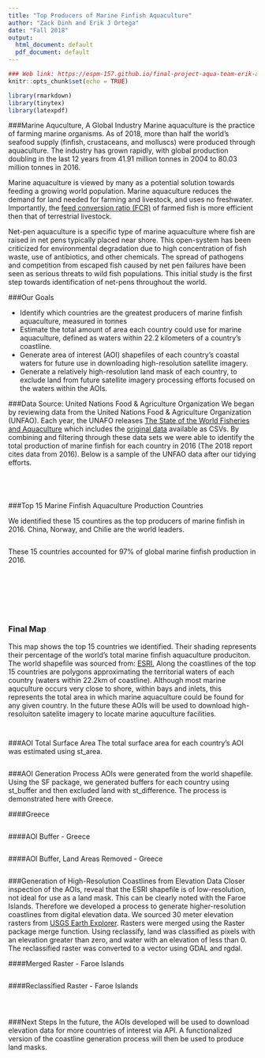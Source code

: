 ```yaml
---
title: "Top Producers of Marine Finfish Aquaculture"
author: "Zack Dinh and Erik J Ortega"
date: "Fall 2018"
output:
  html_document: default
  pdf_document: default
---
```


```r
### Web link: https://espm-157.github.io/final-project-aqua-team-erik-and-zack/
knitr::opts_chunk$set(echo = TRUE)
```

```r
library(rmarkdown)
library(tinytex)
library(latexpdf)
```



###Marine Aquculture, A Global Industry
Marine aquaculture is the practice of farming marine organisms. As of 2018, more than half the world's seafood supply (finfish, crustaceans, and molluscs) were produced through aquaculture. The industry has grown rapidly, with global production doubling in the last 12 years from 41.91 million tonnes in 2004 to 80.03 million tonnes in 2016. 

Marine aquaculture is viewed by many as a potential solution towards feeding a growing world population. Marine aquaculture reduces the demand for land needed for farming and livestock, and uses no freshwater. Importantly, the [feed conversion ratio (FCR)](http://documents.worldbank.org/curated/en/556181468331788600/pdf/788230BRI0AES00without0the0abstract.pdf) of farmed fish is more efficient then that of terrestrial livestock. 

Net-pen aquaculture is a specific type of marine aquaculture where fish are raised in net pens typically placed near shore. This open-system has been criticized for environmental degradation due to high concentration of fish waste, use of antibiotics, and other chemicals. The spread of pathogens and competition from escaped fish caused by net pen failures have been seen as serious threats to wild fish populations. This initial study is the first step towards identification of net-pens throughout the world.

###Our Goals

- Identify which countries are the greatest producers of marine finfish aquaculture, measured in tonnes
- Estimate the total amount of area each country could use for marine aquaculture, defined as waters within 22.2 kilometers of a country’s coastline.
- Generate area of interest (AOI) shapefiles of each country’s coastal waters for future use in downloading high-resolution satellite imagery.
- Generate a relatively high-resolution land mask of each country, to exclude land from future satellite imagery processing efforts focused on the waters within the AOIs.


###Data Source: United Nations Food & Agriculture Organization 
We began by reviewing data from the United Nations Food & Agriculture Organization (UNFAO). Each year, the UNAFO releases [The State of the World Fisheries and Aquaculture](http://www.fao.org/state-of-fisheries-aquaculture/en/) which includes the [original data](http://www.fao.org/fishery/statistics/global-aquaculture-production/en) available as CSVs. By combining and filtering through these data sets we were able to identify the total production of marine finfish for each country in 2016 (The 2018 report cites data from 2016). Below is a sample of the UNFAO data after our tidying efforts.

```r

```

```r

```

```r

```

```r

```

###Top 15 Marine Finfish Aquaculture Production Countries

We identified these 15 countires as the top producers of marine finfish in 2016. China, Norway, and Chilie are the world leaders.

```r

```

These 15 countries accounted for 97% of global marine finfish production in 2016.

```r

```

```r

```

```r

```

```r

```

```r

```

```r

```

```r

```

### Final Map
This map shows the top 15 countries we identified. Their shading represents their percentage of the world's total marine finfish aquaculture produciton. The world shapefile was sourced from: [ESRI.](https://hub.arcgis.com/datasets/252471276c9941729543be8789e06e12_0?geometry=-163.125%2C-46.149%2C196.875%2C57.646) Along the coastlines of the top 15 countries are polygons approximating the territorial waters of each country (waters within 22.2km of coastline). Although most marine aquculture occurs very close to shore, within bays and inlets, this represents the total area in which marine aquaculture could be found for any given country. In the future these AOIs will be used to download high-resoluiton satelite imagery to locate marine aquculture facilities.

```r

```

```r

```

###AOI Total Surface Area
The total surface area for each country’s AOI was estimated using st_area.

```r

```

###AOI Generation Process
AOIs were generated from the world shapefile. Using the SF package, we generated buffers for each country using st_buffer and then excluded land with st_difference. The process is demonstrated here with Greece.

####Greece
```r

```

####AOI Buffer - Greece
```r

```

####AOI Buffer, Land Areas Removed - Greece
```r

```

###Generation of High-Resolution Coastlines from Elevation Data
Closer inspection of the AOIs, reveal that the ESRI shapefile is of low-resolution, not ideal for use as a land mask. This can be clearly noted with the Faroe Islands. Therefore we developed a process to generate higher-resolution coastlines from digital elevation data. We sourced 30 meter elevation rasters from [USGS Earth Explorer](https://earthexplorer.usgs.gov/). Rasters were merged using the Raster package merge function. Using reclassify, land was classified as pixels with an elevation greater than zero, and water with an elevation of less than 0. The reclassified raster was converted to a vector using GDAL and rgdal. 

####Merged Raster - Faroe Islands
```r

```


####Reclassified Raster - Faroe Islands
```r

```

```r

```

```r

```

###Next Steps
In the future, the AOIs developed will be used to download elevation data for more countries of interest via API. A functionalized version of the coastline generation process will then be used to produce land masks. 





















